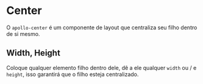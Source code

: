 
# Center

<Status />

O `apollo-center` é um componente de layout que centraliza seu filho dentro de si mesmo.

<Story id="layouts-center--base" />

<Props id="layouts-center--base" />

## Width, Height

Coloque qualquer elemento filho dentro dele, dê a ele qualquer `width` ou / e `height`, isso garantirá que o filho esteja centralizado.

<Story id="layouts-center--width-height" />
